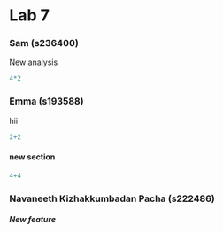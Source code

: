 # Lab 7

### Sam (s236400)
New analysis
```r
4*2
```


### Emma (s193588)

hii

```r
2+2
```

#### new section

```r
4+4
```

### Navaneeth Kizhakkumbadan Pacha (s222486)

##### New feature
